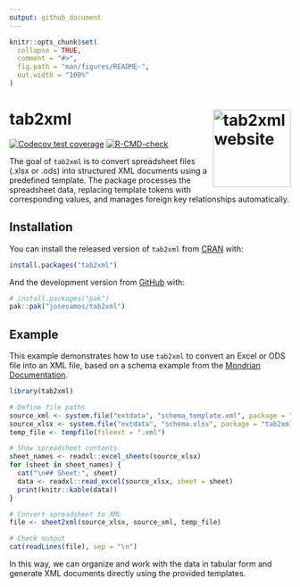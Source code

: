 ```yaml
---
output: github_document
---
```


<!-- README.md is generated from README.Rmd. Please edit that file -->

```r
knitr::opts_chunk$set(
  collapse = TRUE,
  comment = "#>",
  fig.path = "man/figures/README-",
  out.width = "100%"
)
```

# tab2xml <a href="https://josesamos.github.io/tab2xml/"><img src="man/figures/logo.png" align="right" height="139" alt="tab2xml website" /></a>


<!-- badges: start -->
[![Codecov test coverage](https://codecov.io/gh/josesamos/tab2xml/graph/badge.svg)](https://app.codecov.io/gh/josesamos/tab2xml)
[![R-CMD-check](https://github.com/josesamos/tab2xml/actions/workflows/R-CMD-check.yaml/badge.svg)](https://github.com/josesamos/tab2xml/actions/workflows/R-CMD-check.yaml)
<!-- badges: end -->

The goal of `tab2xml` is to convert spreadsheet files (.xlsx or .ods) into structured XML documents using a predefined template. The package processes the spreadsheet data, replacing template tokens with corresponding values, and manages foreign key relationships automatically.

## Installation

You can install the released version of `tab2xml` from [CRAN](https://CRAN.R-project.org) with:

``` r
install.packages("tab2xml")
```
And the development version from [GitHub](https://github.com/) with:

``` r
# install.packages("pak")
pak::pak("josesamos/tab2xml")
```

## Example

This example demonstrates how to use `tab2xml` to convert an Excel or ODS file into an XML file, based on a schema example from the [Mondrian Documentation](https://mondrian.pentaho.com/documentation/schema.php).

```r
library(tab2xml)

# Define file paths
source_xml <- system.file("extdata", "schema_template.xml", package = "tab2xml")
source_xlsx <- system.file("extdata", "schema.xlsx", package = "tab2xml")
temp_file <- tempfile(fileext = ".xml")

# Show spreadsheet contents
sheet_names <- readxl::excel_sheets(source_xlsx)
for (sheet in sheet_names) {
  cat("\n## Sheet:", sheet)
  data <- readxl::read_excel(source_xlsx, sheet = sheet)
  print(knitr::kable(data))
}

# Convert spreadsheet to XML
file <- sheet2xml(source_xlsx, source_xml, temp_file)

# Check output
cat(readLines(file), sep = "\n")
```

In this way, we can organize and work with the data in tabular form and generate XML documents directly using the provided templates.

